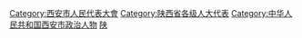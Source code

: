 [[Category:西安市人民代表大會|Category:西安市人民代表大會]]
[[Category:陕西省各级人大代表|Category:陕西省各级人大代表]]
[[Category:中华人民共和国西安市政治人物|Category:中华人民共和国西安市政治人物]]
[[Category:设区的市人大代表|陕]]